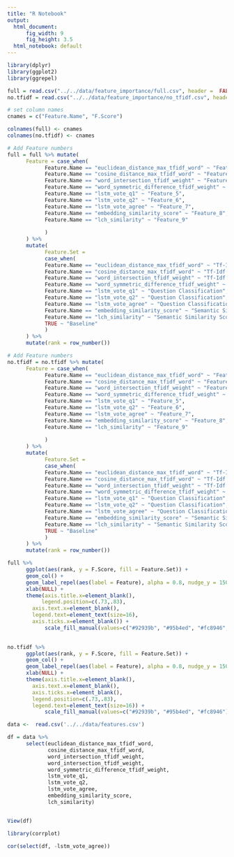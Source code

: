 ```yaml
---
title: "R Notebook"
output:
  html_document: 
      fig_width: 9
      fig_height: 3.5
  html_notebook: default
---
```


```R
library(dplyr)
library(ggplot2)
library(ggrepel)
```

```R
full = read.csv("../../data/feature_importance/full.csv", header =  FALSE)
no.tfidf = read.csv("../../data/feature_importance/no_tfidf.csv", header =  FALSE)
```
```R
# set column names
cnames = c("Feature.Name", "F.Score")

colnames(full) <- cnames
colnames(no.tfidf) <- cnames
```

```R
# Add Feature numbers
full = full %>% mutate(
      Feature = case_when(
            Feature.Name == "euclidean_distance_max_tfidf_word" ~ "Feature_1", 
            Feature.Name == "cosine_distance_max_tfidf_word" ~ "Feature_2",
            Feature.Name == "word_intersection_tfidf_weight" ~ "Feature_3",
            Feature.Name == "word_symmetric_difference_tfidf_weight" ~ "Feature_4",
            Feature.Name == "lstm_vote_q1" ~ "Feature_5",
            Feature.Name == "lstm_vote_q2" ~ "Feature_6",
            Feature.Name == "lstm_vote_agree" ~ "Feature_7",
            Feature.Name == "embedding_similarity_score" ~ "Feature_8",
            Feature.Name == "lch_similarity" ~ "Feature_9"
            
            )
      ) %>%
      mutate(
            Feature.Set = 
            case_when(
            Feature.Name == "euclidean_distance_max_tfidf_word" ~ "Tf-Idf Features", 
            Feature.Name == "cosine_distance_max_tfidf_word" ~ "Tf-Idf Features",
            Feature.Name == "word_intersection_tfidf_weight" ~ "Tf-Idf Features",
            Feature.Name == "word_symmetric_difference_tfidf_weight" ~ "Tf-Idf Features",
            Feature.Name == "lstm_vote_q1" ~ "Question Classification",
            Feature.Name == "lstm_vote_q2" ~ "Question Classification",
            Feature.Name == "lstm_vote_agree" ~ "Question Classification",
            Feature.Name == "embedding_similarity_score" ~ "Semantic Similarity Scores",
            Feature.Name == "lch_similarity" ~ "Semantic Similarity Scores",
            TRUE ~ "Baseline"
            )
      ) %>%
      mutate(rank = row_number())

```

```R
# Add Feature numbers
no.tfidf = no.tfidf %>% mutate(
      Feature = case_when(
            Feature.Name == "euclidean_distance_max_tfidf_word" ~ "Feature_1", 
            Feature.Name == "cosine_distance_max_tfidf_word" ~ "Feature_2",
            Feature.Name == "word_intersection_tfidf_weight" ~ "Feature_3",
            Feature.Name == "word_symmetric_difference_tfidf_weight" ~ "Feature_4",
            Feature.Name == "lstm_vote_q1" ~ "Feature_5",
            Feature.Name == "lstm_vote_q2" ~ "Feature_6",
            Feature.Name == "lstm_vote_agree" ~ "Feature_7",
            Feature.Name == "embedding_similarity_score" ~ "Feature_8",
            Feature.Name == "lch_similarity" ~ "Feature_9"
            
            )
      ) %>%
      mutate(
            Feature.Set = 
            case_when(
            Feature.Name == "euclidean_distance_max_tfidf_word" ~ "Tf-Idf Features", 
            Feature.Name == "cosine_distance_max_tfidf_word" ~ "Tf-Idf Features",
            Feature.Name == "word_intersection_tfidf_weight" ~ "Tf-Idf Features",
            Feature.Name == "word_symmetric_difference_tfidf_weight" ~ "Tf-Idf Features",
            Feature.Name == "lstm_vote_q1" ~ "Question Classification",
            Feature.Name == "lstm_vote_q2" ~ "Question Classification",
            Feature.Name == "lstm_vote_agree" ~ "Question Classification",
            Feature.Name == "embedding_similarity_score" ~ "Semantic Similarity Scores",
            Feature.Name == "lch_similarity" ~ "Semantic Similarity Scores",
            TRUE ~ "Baseline"
            )
      ) %>%
      mutate(rank = row_number())

```

```R
full %>%
      ggplot(aes(rank, y = F.Score, fill = Feature.Set)) + 
      geom_col() + 
      geom_label_repel(aes(label = Feature), alpha = 0.8, nudge_y = 1500 ) + 
      xlab(NULL) + 
      theme(axis.title.x=element_blank(),
           legend.position=c(.73,.83),
        axis.text.x=element_blank(),
        legend.text=element_text(size=16),
        axis.ticks.x=element_blank()) + 
            scale_fill_manual(values=c("#92939b", "#95b4ed", "#fc8946", "#9a69e5")) 
      
```


```R

no.tfidf %>%
      ggplot(aes(rank, y = F.Score, fill = Feature.Set)) + 
      geom_col() + 
      geom_label_repel(aes(label = Feature), alpha = 0.8, nudge_y = 1500 ) + 
      xlab(NULL) + 
      theme(axis.title.x=element_blank(),
        axis.text.x=element_blank(),
        axis.ticks.x=element_blank(), 
        legend.position=c(.73,.83),
        legend.text=element_text(size=16)) + 
            scale_fill_manual(values=c("#92939b", "#95b4ed", "#fc8946"))
```



```R
data <-  read.csv('../../data/features.csv')
```
```R
df = data %>%
      select(euclidean_distance_max_tfidf_word,
             cosine_distance_max_tfidf_word,
             word_intersection_tfidf_weight,
             word_intersection_tfidf_weight,
             word_symmetric_difference_tfidf_weight,
             lstm_vote_q1,
             lstm_vote_q2,
             lstm_vote_agree,
             embedding_similarity_score,
             lch_similarity)


View(df)
```
```R
library(corrplot)

cor(select(df, -lstm_vote_agree))

```
















































